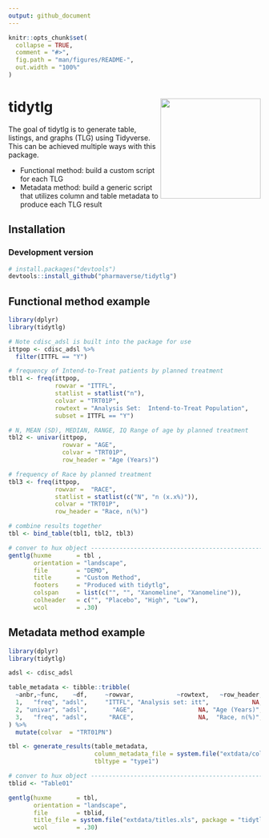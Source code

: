 ```yaml
---
output: github_document
---
```


<!-- README.md is generated from README.Rmd. Please edit that file -->

```r
knitr::opts_chunk$set(
  collapse = TRUE,
  comment = "#>",
  fig.path = "man/figures/README-",
  out.width = "100%"
)
```
# tidytlg <img src='man/figures/logo.png' align="right" height="200" style="float:right; height:200px;" />
<!-- badges: start -->
 <!-- <img src="man/figures/logo.png" align="right" height = "13"/> -->
<!-- badges: end -->

The goal of tidytlg is to generate table, listings, and graphs (TLG) using Tidyverse.  This can be achieved multiple ways with this package.

* Functional method:    build a custom script for each TLG
* Metadata method:  build a generic script that utilizes column and table metadata to produce each TLG result


## Installation

### Development version
```r
# install.packages("devtools")
devtools::install_github("pharmaverse/tidytlg")
```

## Functional method example

```r
library(dplyr)
library(tidytlg)

# Note cdisc_adsl is built into the package for use
ittpop <- cdisc_adsl %>%
  filter(ITTFL == "Y")

# frequency of Intend-to-Treat patients by planned treatment
tbl1 <- freq(ittpop,
             rowvar = "ITTFL",
             statlist = statlist("n"),
             colvar = "TRT01P",
             rowtext = "Analysis Set:  Intend-to-Treat Population",
             subset = ITTFL == "Y")

# N, MEAN (SD), MEDIAN, RANGE, IQ Range of age by planned treatment
tbl2 <- univar(ittpop,
               rowvar = "AGE",
               colvar = "TRT01P",
               row_header = "Age (Years)")

# frequency of Race by planned treatment
tbl3 <- freq(ittpop,
             rowvar =  "RACE",
             statlist = statlist(c("N", "n (x.x%)")),
             colvar = "TRT01P",
             row_header = "Race, n(%)")

# combine results together
tbl <- bind_table(tbl1, tbl2, tbl3)

# conver to hux object -----------------------------------------------------------------
gentlg(huxme       = tbl ,
       orientation = "landscape",
       file        = "DEMO",
       title       = "Custom Method",
       footers     = "Produced with tidytlg",
       colspan     = list(c("", "", "Xanomeline", "Xanomeline")),
       colheader   = c("", "Placebo", "High", "Low"),
       wcol        = .30)
```


## Metadata method example

```r
library(dplyr)
library(tidytlg)

adsl <- cdisc_adsl

table_metadata <- tibble::tribble(
  ~anbr,~func,    ~df,     ~rowvar,            ~rowtext,   ~row_header,                    ~statlist,         ~subset,
  1,   "freq", "adsl",     "ITTFL", "Analysis set: itt",            NA,                statlist("n"),  "ITTFL == 'Y'",
  2, "univar", "adsl",       "AGE",                  NA, "Age (Years)",                           NA,              NA,
  3,   "freq", "adsl",      "RACE",                  NA,  "Race, n(%)", statlist(c("N", "n (x.x%)")),              NA
) %>%
  mutate(colvar  = "TRT01PN")

tbl <- generate_results(table_metadata, 
                        column_metadata_file = system.file("extdata/column_metadata.xlsx", package = "tidytlg"),
                        tbltype = "type1") 

# conver to hux object -----------------------------------------------------------------
tblid <- "Table01"

gentlg(huxme       = tbl,
       orientation = "landscape",
       file        = tblid,
       title_file = system.file("extdata/titles.xls", package = "tidytlg"),
       wcol        = .30)
```

